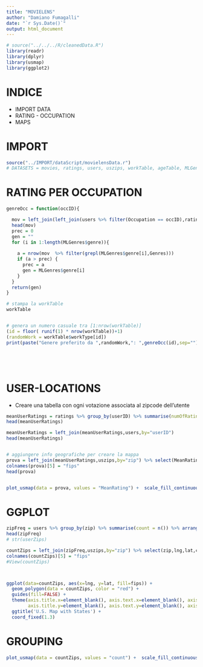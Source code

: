 ```yaml
---
title: "MOVIELENS"
author: "Damiano Fumagalli"
date: "`r Sys.Date()`"
output: html_document
---
```


```r
# source("../../../R/cleanedData.R")
library(readr)
library(dplyr)
library(usmap)
library(ggplot2)
```

# INDICE

-   IMPORT DATA
-   RATING - OCCUPATION
-   MAPS

# IMPORT

```r
source("../IMPORT/dataScript/movielensData.r")
# DATASETS = movies, ratings, users, uszips, workTable, ageTable, MLGenres
```

# RATING PER OCCUPATION

```r



genreOcc = function(occID){

  mov = left_join(left_join(users %>% filter(Occupation == occID),ratings, by = "userID"),movies,by = "movieID") %>% filter(Rating>=4) # filtra i film che hanno un voto >= 4
  head(mov)
  prec = 0
  gen = ""
  for (i in 1:length(MLGenres$genre)){
     
    a = nrow(mov  %>% filter(grepl(MLGenres$genre[i],Genres)))
    if (a > prec) {
      prec = a
      gen = MLGenres$genre[i]
    }
  }
  return(gen)
}

# stampa la workTable
workTable


# genera un numero casuale tra [1:nrow(workTable)]
(id = floor( runif(1) * nrow(workTable))+1)
(randomWork = workTable$workType[id])
print(paste("Genere preferito da ",randomWork,": ",genreOcc(id),sep=""))






```

# USER-LOCATIONS {#userLocation}

-   Creare una tabella con ogni votazione associata al zipcode dell'utente

```r

meanUserRatings = ratings %>% group_by(userID) %>% summarise(numOfRatings = n(),MeanRating = mean(Rating))
head(meanUserRatings)

meanUserRatings = left_join(meanUserRatings,users,by="userID")
head(meanUserRatings)


# aggiungere info geografiche per creare la mappa
prova = left_join(meanUserRatings,uszips,by="zip") %>% select(MeanRating,zip,lat,lng,county_fips)
colnames(prova)[5] = "fips"
head(prova)


plot_usmap(data = prova, values = "MeanRating") +  scale_fill_continuous( low = "red", high = "green", name = "Mean Rating", label = scales::comma ) + theme(legend.position = "right")


```

# GGPLOT

```r



zipFreq = users %>% group_by(zip) %>% summarise(count = n()) %>% arrange(desc(count))
head(zipFreq)
# str(userZips)

countZips = left_join(zipFreq,uszips,by="zip") %>% select(zip,lng,lat,count,county_fips)
colnames(countZips)[5] = "fips"
#View(countZips)



ggplot(data=countZips, aes(x=lng, y=lat, fill=fips)) + 
  geom_polygon(data = countZips, color = "red") + 
  guides(fill=FALSE) + 
  theme(axis.title.x=element_blank(), axis.text.x=element_blank(), axis.ticks.x=element_blank(),
        axis.title.y=element_blank(), axis.text.y=element_blank(), axis.ticks.y=element_blank()) + 
  ggtitle('U.S. Map with States') + 
  coord_fixed(1.3)

```

# GROUPING

```r



plot_usmap(data = countZips, values = "count") +  scale_fill_continuous( low = "red", high = "green", name = "Number of Users", label = scales::comma ) + theme(legend.position = "right")
 


```
